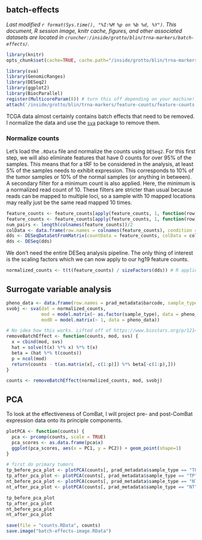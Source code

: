 ## batch-effects
_Last modified `r format(Sys.time(), "%I:%M %p on %b %d, %Y")`. This document, R session image, knitr cache, figures, and other associated datasets are located in `cruncher:/inside/grotto/blin/trna-markers/batch-effects/`._

```r
library(knitr)
opts_chunk$set(cache=TRUE, cache.path="/inside/grotto/blin/trna-markers/batch-effects/cache/", eval=TRUE, echo=TRUE, warning=FALSE, results=FALSE, message=FALSE, autodep=TRUE, dev="png", dpi=300)
```

```r
library(sva)
library(GenomicRanges)
library(DESeq2)
library(ggplot2)
library(BiocParallel)
register(MulticoreParam(8)) # turn this off depending on your machine!
attach('/inside/grotto/blin/trna-markers/feature-counts/feature-counts.RData')
```

TCGA data almost certainly contains batch effects that need to be removed. I normalize the data and use the [`sva`](http://www.bioconductor.org/packages/release/bioc/html/sva.html) package to remove them.

### Normalize counts
Let's load the `.RData` file and normalize the counts using `DESeq2`. For this first step, we will also eliminate features that have 0 counts for over 95% of the samples. This means that for a tRF to be considered in the analysis, at least 5% of the samples needs to exhibit expression. This corresponds to 10% of the tumor samples or 10% of the normal samples (or anything in between). A secondary filter for a minimum count is also applied. Here, the minimum is a normalized read count of 10. These filters are stricter than usual because reads can be mapped to multiple loci, so a sample with 10 mapped locations may really just be the same read mapped 10 times.

```r
feature_counts <- feature_counts[apply(feature_counts, 1, function(row) length(which(row > 0)) > 5), ]
feature_counts <- feature_counts[apply(feature_counts, 1, function(row) sum(row) > 10), ]
num_pairs <- length(colnames(feature_counts))/2
colData <- data.frame(row.names = colnames(feature_counts), condition = c(rep("tp", num_pairs), rep("nt", num_pairs)), type = "single-read")
dds <- DESeqDataSetFromMatrix(countData = feature_counts, colData = colData, design = ~ condition)
dds <- DESeq(dds)
```

We don't need the entire DESeq analysis pipeline. The only thing of interest is the scaling factors which we can now apply to our hg19 feature counts.

```r
normalized_counts <- t(t(feature_counts) / sizeFactors(dds)) # R applies vectors on columns (genes), we want R to apply them on rows (samples) for size factors
```

## Surrogate variable analysis
```r
pheno_data <- data.frame(row.names = prad_metadata$barcode, sample_type = prad_metadata$sample_type)
svobj <- sva(dat = normalized_counts,
             mod = model.matrix(~ as.factor(sample_type), data = pheno_data),
             mod0 = model.matrix(~ 1, data = pheno_data))
```

```r
# No idea how this works. Lifted off of https://www.biostars.org/p/121489/
removeBatchEffect <- function(counts, mod, svs) {
  x = cbind(mod, svs)
  hat = solve(t(x) %*% x) %*% t(x)
  beta = (hat %*% t(counts))
  p = ncol(mod)
  return(counts - t(as.matrix(x[,-c(1:p)]) %*% beta[-c(1:p),]))
}
```

```r
counts <- removeBatchEffect(normalized_counts, mod, svobj)
```

## PCA
To look at the effectiveness of ComBat, I will project pre- and post-ComBat expression data onto its principle components.

```r
plotPCA <- function(counts) {
  pca <- prcomp(counts, scale = TRUE)
  pca_scores <- as.data.frame(pca$x)
  ggplot(pca_scores, aes(x = PC1, y = PC2)) + geom_point(shape=1)
}
```

```r
# first do primary tumors
tp_before_pca_plot <- plotPCA(counts[, prad_metadata$sample_type == "TP"])
tp_after_pca_plot <- plotPCA(counts[, prad_metadata$sample_type == "TP"])
nt_before_pca_plot <- plotPCA(counts[, prad_metadata$sample_type == "NT"])
nt_after_pca_plot <- plotPCA(counts[, prad_metadata$sample_type == "NT"])
```

```r
tp_before_pca_plot
tp_after_pca_plot
nt_before_pca_plot
nt_after_pca_plot
```

```r
save(file = "counts.RData", counts)
save.image("batch-effects-image.RData")
```
